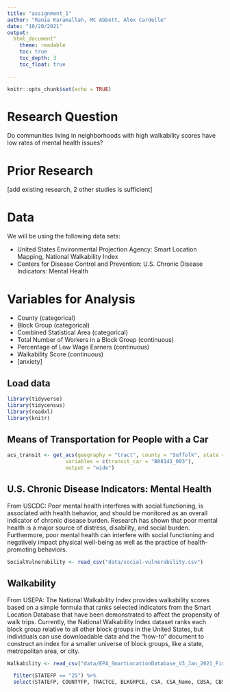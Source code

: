 ```yaml
---
title: "assignment_1"
author: "Rania Karamallah, MC Abbott, Alex Cardelle"
date: "10/20/2021"
output: 
  html_document"
    theme: readable
    toc: true
    toc_depth: 3
    toc_float: true

---
```


```r
knitr::opts_chunk$set(echo = TRUE)
```

# Research Question

Do communities living in neighborhoods with high walkability scores have low rates of mental health issues?

# Prior Research

[add existing research, 2 other studies is sufficient]

# Data

We will be using the following data sets:

* United States Environmental Projection Agency: Smart Location Mapping, National Walkability Index
* Centers for Disease Control and Prevention: U.S. Chronic Disease Indicators: Mental Health 

# Variables for Analysis

* County (categorical)
* Block Group (categorical)
* Combined Statistical Area (categorical)
* Total Number of Workers in a Block Group (continuous)
* Percentage of Low Wage Earners (continuous)
* Walkability Score (continuous)
* [anxiety]

## Load data

```r
library(tidyverse)
library(tidycensus)
library(readxl)
library(knitr)
```

## Means of Transportation for People with a Car

```r
acs_transit <- get_acs(geography = "tract", county = "Suffolk", state = "MA", 
                   variables = c(transit_car = "B08141_003"), 
                   output = "wide")
```

## U.S. Chronic Disease Indicators: Mental Health 

From USCDC: Poor mental health interferes with social functioning, is associated with health behavior, and should be monitored as an overall indicator of chronic disease burden. Research has shown that poor mental health is a major source of distress, disability, and social burden.   Furthermore, poor mental health can interfere with social functioning and negatively impact physical well-being as well as the practice of health-promoting behaviors.

```r
SocialVulnerability <- read_csv("data/social-vulnerability.csv")
```

## Walkability

From USEPA: The National Walkability Index provides walkability scores based on a simple formula that ranks selected indicators from the Smart Location Database that have been demonstrated to affect the propensity of walk trips. Currently, the National Walkability Index dataset ranks each block group relative to all other block groups in the United States, but individuals can use downloadable data and the "how-to" document to construct an index for a smaller universe of block groups, like a state, metropolitan area, or city.

```r

Walkability <- read_csv("data/EPA_SmartLocationDatabase_V3_Jan_2021_Final.csv")  %>%

  filter(STATEFP == "25") %>%
  select(STATEFP, COUNTYFP, TRACTCE, BLKGRPCE, CSA, CSA_Name, CBSA, CBSA_Name, CBSA_POP, P_WrkAge, AutoOwn0, Workers, R_LowWageWk, R_MedWageWk, R_HiWageWk, R_PCTLOWWAGE, NatWalkInd)

```

